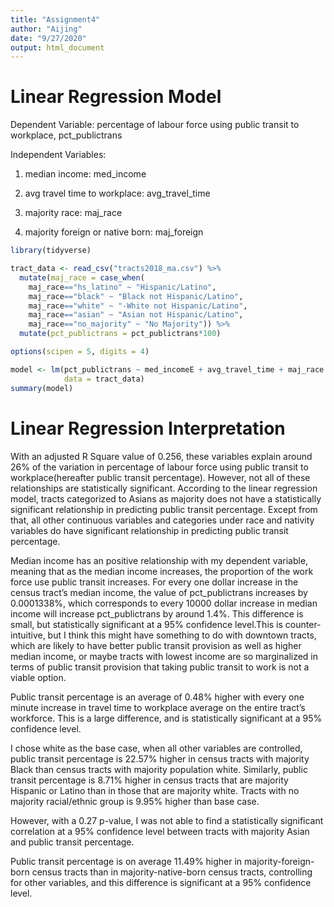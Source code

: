 ```yaml
---
title: "Assignment4"
author: "Aijing"
date: "9/27/2020"
output: html_document
---
```


# Linear Regression Model

Dependent Variable: percentage of labour force using public transit to workplace, pct_publictrans

Independent Variables:

1. median income: med_income

2. avg travel time to workplace: avg_travel_time

3. majority race: maj_race

4. majority foreign or native born: maj_foreign

```r
library(tidyverse)
```


```r
tract_data <- read_csv("tracts2018_ma.csv") %>%
  mutate(maj_race = case_when(
    maj_race=="hs_latino" ~ "Hispanic/Latino", 
    maj_race=="black" ~ "Black not Hispanic/Latino",
    maj_race=="white" ~ "-White not Hispanic/Latino",
    maj_race=="asian" ~ "Asian not Hispanic/Latino",
    maj_race=="no_majority" ~ "No Majority")) %>%
  mutate(pct_publictrans = pct_publictrans*100)
```
```r
options(scipen = 5, digits = 4)

model <- lm(pct_publictrans ~ med_incomeE + avg_travel_time + maj_race + maj_foreign, 
            data = tract_data)
summary(model)
```

# Linear Regression Interpretation

With an adjusted R Square value of 0.256, these variables explain around 26% of the variation in percentage of labour force using public transit to workplace(hereafter public transit percentage). However, not all of these relationships are statistically significant. According to the linear regression model, tracts categorized to Asians as majority does not have a statistically significant relationship in predicting public transit percentage. Except from that, all other continuous variables and categories under race and nativity variables do have significant relationship in predicting public transit percentage.

Median income has an positive relationship with my dependent variable, meaning that as the median income increases, the proportion of the work force use public transit increases. For every one dollar increase in the census tract’s median income, the value of pct_publictrans increases by 0.0001338%, which corresponds to every 10000 dollar increase in median income will increase pct_publictrans by around 1.4%. This difference is small, but statistically significant at a 95% confidence level.This is counter-intuitive, but I think this might have something to do with downtown tracts, which are likely to have better public transit provision as well as higher median income, or maybe tracts with lowest income are so marginalized in terms of public transit provision that taking public transit to work is not a viable option.

Public transit percentage is an average of 0.48% higher with every one minute increase in travel time to workplace average on the entire tract's workforce. This is a large difference, and is statistically significant at a 95% confidence level.

I chose white as the base case, when all other variables are controlled, public transit percentage is 22.57% higher in census tracts with majority Black than census tracts with majority population white. Similarly, public transit percentage is 8.71% higher in census tracts that are majority Hispanic or Latino than in those that are majority white. Tracts with no majority racial/ethnic group is 9.95% higher than base case. 

However, with a 0.27 p-value, I was not able to find a statistically significant correlation at a 95% confidence level between tracts with majority Asian and public transit percentage.

Public transit percentage is on average 11.49% higher in majority-foreign-born census tracts than in majority-native-born census tracts, controlling for other variables, and this difference is significant at a 95% confidence level. 


